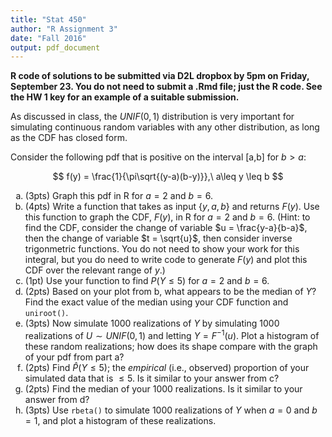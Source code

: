 ```yaml
---
title: "Stat 450"
author: "R Assignment 3"
date: "Fall 2016"
output: pdf_document
---
```


**R code of solutions to be submitted via D2L dropbox by 5pm on Friday, September 23.  You do not need to submit a .Rmd file; just the R code.  See the HW 1 key for an example of a suitable submission.**

As discussed in class, the $UNIF(0,1)$ distribution is very important for simulating continuous random variables with any other distribution, as long as the CDF has closed form.  

Consider the following pdf that is positive on the interval [a,b] for $b>a$:

$$ f(y) = \frac{1}{\pi\sqrt{(y-a)(b-y)}},\ a\leq y \leq b
$$


a. (3pts) Graph this pdf in R for $a = 2$ and $b=6$.
b. (4pts) Write a function that takes as input $\{y,a,b\}$ and returns $F(y)$.  Use this function to graph the CDF, $F(y)$, in R for $a=2$ and $b=6$.  (Hint: to find the CDF, consider the change of variable $u = \frac{y-a}{b-a}$, then the change of variable $t = \sqrt{u}$, then consider inverse trigonmetric functions.  You do not need to show your work for this integral, but you do need to write code to generate $F(y)$ and plot this CDF over the relevant range of $y$.)   
c. (1pt)  Use your function to find $P(Y\leq 5)$ for $a=2$ and $b=6$.
d. (2pts) Based on your plot from b, what appears to be the median of $Y$?  Find the exact value of the median using your CDF function and `uniroot()`.
e. (3pts) Now simulate 1000 realizations of $Y$ by simulating 1000 realizations of $U\sim UNIF(0,1)$ and letting $Y= F^{-1}(u)$.  Plot a histogram of these random realizations; how does its shape compare with the graph of your pdf from part a? 
f. (2pts)  Find $\hat P(Y\leq 5)$; the *empirical* (i.e., observed) proportion of your simulated data that is $\leq 5$.  Is it similar to your answer from c?
g. (2pts) Find the median of your 1000 realizations.  Is it similar to your answer from d?
h.  (3pts) Use `rbeta()` to simulate 1000 realizations of $Y$ when $a = 0$ and $b=1$, and plot a histogram of these realizations.

